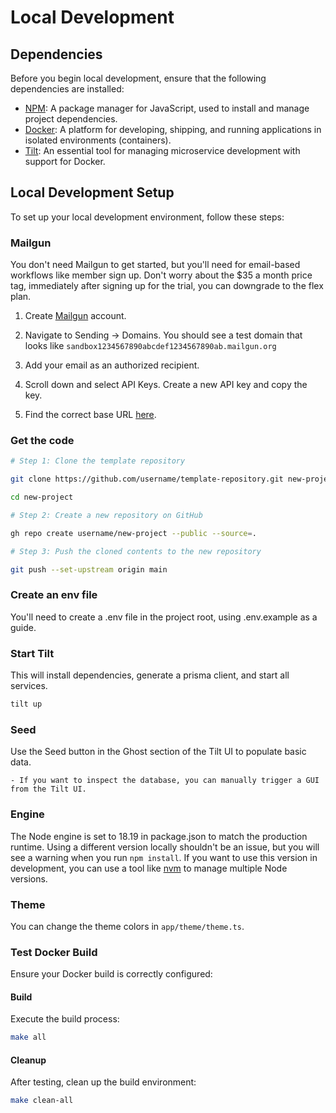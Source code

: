 # Local Development

## Dependencies

Before you begin local development, ensure that the following dependencies are installed:

- [NPM](https://www.npmjs.com/): A package manager for JavaScript, used to install and manage project dependencies.
- [Docker](https://www.docker.com/): A platform for developing, shipping, and running applications in isolated environments (containers).
- [Tilt](https://tilt.dev/): An essential tool for managing microservice development with support for Docker.

## Local Development Setup

To set up your local development environment, follow these steps:

### Mailgun

You don't need Mailgun to get started, but you'll need for email-based workflows like member sign up.
Don't worry about the $35 a month price tag, immediately after signing up for the trial, you can downgrade to the flex plan.

1. Create [Mailgun](https://www.mailgun.com/) account.

2. Navigate to Sending -> Domains. You should see a test domain that looks like `sandbox1234567890abcdef1234567890ab.mailgun.org`

3. Add your email as an authorized recipient.

4. Scroll down and select API Keys. Create a new API key and copy the key.

5. Find the correct base URL [here](https://documentation.mailgun.com/en/latest/api-intro.html#base-url).

### Get the code

```bash
# Step 1: Clone the template repository

git clone https://github.com/username/template-repository.git new-project

cd new-project

# Step 2: Create a new repository on GitHub

gh repo create username/new-project --public --source=.

# Step 3: Push the cloned contents to the new repository

git push --set-upstream origin main
```

### Create an env file

You'll need to create a .env file in the project root, using .env.example as a guide.

### Start Tilt

This will install dependencies, generate a prisma client, and start all services.

```bash
tilt up
```

### Seed

Use the Seed button in the Ghost section of the Tilt UI to populate basic data.

    - If you want to inspect the database, you can manually trigger a GUI from the Tilt UI.

### Engine

The Node engine is set to 18.19 in package.json to match the production runtime. Using a different version locally shouldn't be an issue, but you will see a warning when you run `npm install`. If you want to use this version in development, you can use a tool like [nvm](https://github.com/nvm-sh/nvm?tab=readme-ov-file#install--update-script) to manage multiple Node versions.

### Theme

You can change the theme colors in `app/theme/theme.ts`.

### Test Docker Build

Ensure your Docker build is correctly configured:

#### Build

Execute the build process:

```bash
make all
```

#### Cleanup

After testing, clean up the build environment:

```bash
make clean-all
```

